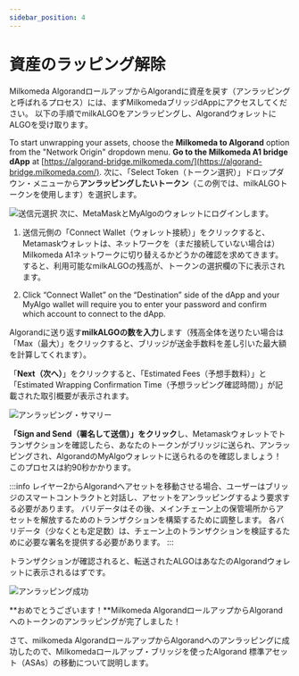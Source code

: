 ```yaml
---
sidebar_position: 4
---
```



# 資産のラッピング解除

Milkomeda AlgorandロールアップからAlgorandに資産を戻す（アンラッピングと呼ばれるプロセス）には、まずMilkomedaブリッジdAppにアクセスしてください。 以下の手順でmilkALGOをアンラッピングし、AlgorandウォレットにALGOを受け取ります。

To start unwrapping your assets, choose the **Milkomeda to Algorand** option from the "Network Origin" dropdown menu. **Go to the Milkomeda A1 bridge dApp** at [https://algorand-bridge.milkomeda.com/](https://algorand-bridge.milkomeda.com/). 次に、「Select Token（トークン選択）」ドロップダウン・メニューから**アンラッピングしたいトークン**（この例では、milkALGOトークンを使用します）を選択します。

<img src={dappselectorigirollup} className="img-full" alt="送信元選択" />
次に、MetaMaskとMyAlgoのウォレットにログインします。

1.  送信元側の「Connect Wallet（ウォレット接続）」をクリックすると、Metamaskウォレットは、ネットワークを（まだ接続していない場合は）Milkomeda A1ネットワークに切り替えるかどうかの確認を求めてきます。 すると、利用可能なmilkALGOの残高が、トークンの選択欄の下に表示されます。

2.  Click “Connect Wallet” on the “Destination” side of the dApp and your MyAlgo wallet will require you to enter your password and confirm which account to connect to the dApp.

Algorandに送り返す**milkALGOの数を入力**します（残高全体を送りたい場合は「Max（最大）」をクリックすると、ブリッジが送金手数料を差し引いた最大額を計算してくれます）。

「**Next（次へ）**」をクリックすると、「Estimated Fees（予想手数料）」と「Estimated Wrapping Confirmation Time（予想ラッピング確認時間）」が記載された取引概要が表示されます。

<img src={unwrappingsummary} className="img-full" alt="アンラッピング・サマリー" />

**「Sign and Send（署名して送信）」をクリック**し、Metamaskウォレットでトランザクションを確認したら、あなたのトークンがブリッジに送られ、アンラッピングされ、AlgorandのMyAlgoウォレットに送られるのを確認しましょう！ このプロセスは約90秒かかります。

:::info 
レイヤー2からAlgorandへアセットを移動させる場合、ユーザーはブリッジのスマートコントラクトと対話し、アセットをアンラッピングするよう要求する必要があります。 バリデータはその後、メインチェーン上の保管場所からアセットを解放するためのトランザクションを構築するために調整します。 各バリデータ（少なくとも定足数）は、チェーン上のトランザクションを検証するために必要な署名を提供する必要があります。
:::

トランザクションが確認されると、転送されたALGOはあなたのAlgorandウォレットに表示されるはずです。

<img src={unwrappingsuccess} className="img-full" alt="アンラッピング成功" />

**おめでとうございます！**Milkomeda AlgorandロールアップからAlgorandへのトークンのアンラッピングが完了しました！

さて、milkomeda AlgorandロールアップからAlgorandへのアンラッピングに成功したので、Milkomedaロールアップ・ブリッジを使ったAlgorand 標準アセット（ASAs）の移動について説明します。
